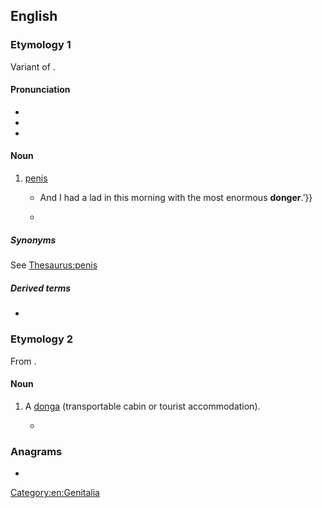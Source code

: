 ==English==

===Etymology 1===
Variant of {{m|en|dong}}.

====Pronunciation====
* {{IPA|en|/ˈdɒŋə/}}
* {{audio|en|LL-Q1860 (eng)-Vealhurl-donger.wav |Audio (UK)}}
* {{rhymes|en|ɒŋə}}

====Noun====
{{en-noun}}

# {{lb|en|UK|Africa|AU|informal}} [[penis]]
#* {{quote-book|en|year=1988|author={{w|Alan Hollinghurst}}|title={{w|The Swimming Pool Library}}|publisher=Penguin Books, paperback edition|p=18|text=‘{{...}}And I had a lad in this morning with the most enormous '''donger'''.’}}
#* {{quote-book|en|year=2011|author=Bill Marsh|title=The ABC Book of Great Aussie Stories: For Young People|url=http://books.google.com.au/books?id=3GaLwaeRAd0C&pg=PT39&dq=%22donger%22|%22dongers%22+australia+-intitle:%22%22+-inauthor:%22%22&hl=en&sa=X&ei=RWtCT4c-ipaJB-Crsb0E&redir_esc=y#v=onepage&q&f=false|page=unnumbered|text=My '''donger''' gets sucked right up inside this bloody hose. Hell it was painful.<br>‘Christ almighty,’ Sandy said. ‘Yer right. She′s a powerful pump alright.’}}

=====Synonyms=====
See [[Thesaurus:penis]]

=====Derived terms=====
* {{l|en|dry as a dead dingo's donger}} {{qualifier|Australian}}

===Etymology 2===
From {{m|en|donga||transportable cabin}}.

====Noun====
{{en-noun}}

# {{lb|en|Australia}} A [[donga]] (transportable cabin or tourist accommodation).
#* {{quote-book|en|year=2009|author=David Everett, Kingsley Flett|title=Shadow Warrior: From the SAS to Australia′s Most Wanted|url=http://books.google.com.au/books?id=mu5pWC4XXBkC&pg=PT414&dq=%22donger%22|%22dongers%22+australia+-intitle:%22%22+-inauthor:%22%22&hl=en&sa=X&ei=kWFCT5uNGomjiQeKtMTmBA&redir_esc=y#v=onepage&q&f=false|page=unnumbered|text=The first '''donger''' had one of its sliding windows open a crack, so I was able to get in there without leaving a sign.}}

===Anagrams===
* {{anagrams|en|a=degnor|Gonder|Gorden|degron|gerdon|groned}}

[[Category:en:Genitalia]]